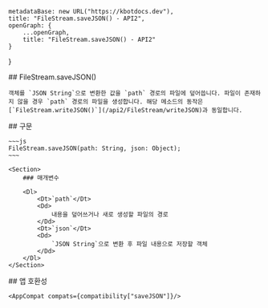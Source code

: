 
    metadataBase: new URL("https://kbotdocs.dev"),
    title: "FileStream.saveJSON() - API2",
    openGraph: {
        ...openGraph,
        title: "FileStream.saveJSON() - API2"
    }
}

<Section>
    ## FileStream.saveJSON()

    객체를 `JSON String`으로 변환한 값을 `path` 경로의 파일에 덮어씁니다. 파일이 존재하지 않을 경우 `path` 경로의 파일을 생성합니다. 해당 메소드의 동작은 [`FileStream.writeJSON()`](/api2/FileStream/writeJSON)과 동일합니다.
</Section>
<Section>
    ## 구문

    ~~~js
    FileStream.saveJSON(path: String, json: Object);
    ~~~

    <Section>
        ### 매개변수

        <Dl>
            <Dt>`path`</Dt>
            <Dd>
                내용을 덮어쓰거나 새로 생성할 파일의 경로
            </Dd>
            <Dt>`json`</Dt>
            <Dd>
                `JSON String`으로 변환 후 파일 내용으로 저장할 객체
            </Dd>
        </Dl>
    </Section>
</Section>
<Section>
    ## 앱 호환성

    <AppCompat compats={compatibility["saveJSON"]}/>
</Section>